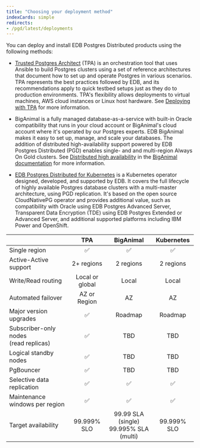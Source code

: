 ```yaml
---
title: "Choosing your deployment method"
indexCards: simple
redirects:
- /pgd/latest/deployments
---
```


You can deploy and install EDB Postgres Distributed products using the following methods:

- [Trusted Postgres Architect](/tpa/latest) (TPA) is an orchestration tool that uses Ansible to build Postgres clusters using a set of reference architectures that document how to set up and operate Postgres in various scenarios. TPA represents the best practices followed by EDB, and its recommendations apply to quick testbed setups just as they do to production environments. TPA's flexibility allows deployments to virtual machines, AWS cloud instances or Linux host hardware. See [Deploying with TPA](/pgd/latest/install-admin/admin-tpa/installing.mdx) for more information.

- BigAnimal is a fully managed database-as-a-service with built-in Oracle compatibility that runs in your cloud account or BigAnimal's cloud account where it's operated by our Postgres experts. EDB BigAnimal makes it easy to set up, manage, and scale your databases. The addition of distributed high-availability support powered by EDB Postgres Distributed (PGD) enables single- and and multi-region Always On Gold clusters. See [Distributed high availability](/biganimal/latest/overview/02_high_availability/distributed_highavailability/) in the [BigAnimal documentation](/biganimal/latest) for more information.

- [EDB Postgres Distributed for Kubernetes](/postgres_distributed_for_kubernetes/latest/) is a Kubernetes operator designed, developed, and supported by EDB. It covers the full lifecycle of highly available Postgres database clusters with a multi-master architecture, using PGD replication. It's based on the open source CloudNativePG operator and provides additional value, such as compatibility with Oracle using EDB Postgres Advanced Server, Transparent Data Encryption (TDE) using EDB Postgres Extended or Advanced Server, and additional supported platforms including IBM Power and OpenShift.

|                                            | <center>TPA</center> |         <center>BigAnimal</center>         | <center>Kubernetes</center> |
|--------------------------------------------|:------------------------:|:------------------------------------------:|:-----------------------------------------:|
| Single region                              |            ✅             |                     ✅                      |                     ✅                     |
| Active-Active support                      |        2+ regions        |                 2 regions                  |                 2 regions                 |
| Write/Read routing                         |     Local or global      |                   Local                    |                   Local                   |
| Automated failover                         |       AZ or Region       |                     AZ                     |                    AZ                     |
| Major version upgrades                     |            ✅             |                  Roadmap                   |                  Roadmap                  |
| Subscriber-only nodes<br/> (read replicas) |            ✅             |                    TBD                     |                    TBD                    |
| Logical standby nodes                      |            ✅             |                    TBD                     |                    TBD                    |
| PgBouncer                                  |            ✅             |                    TBD                     |                    TBD                    |
| Selective data replication                 |            ✅             |                     ✅                      |                     ✅                     |
| Maintenance windows per region             |            ✅             |                     ✅                      |                     ✅                     |
| Target availability                        |       99.999% SLO        | 99.99 SLA (single)<br/>99.995% SLA (multi) |                99.999% SLO                |

